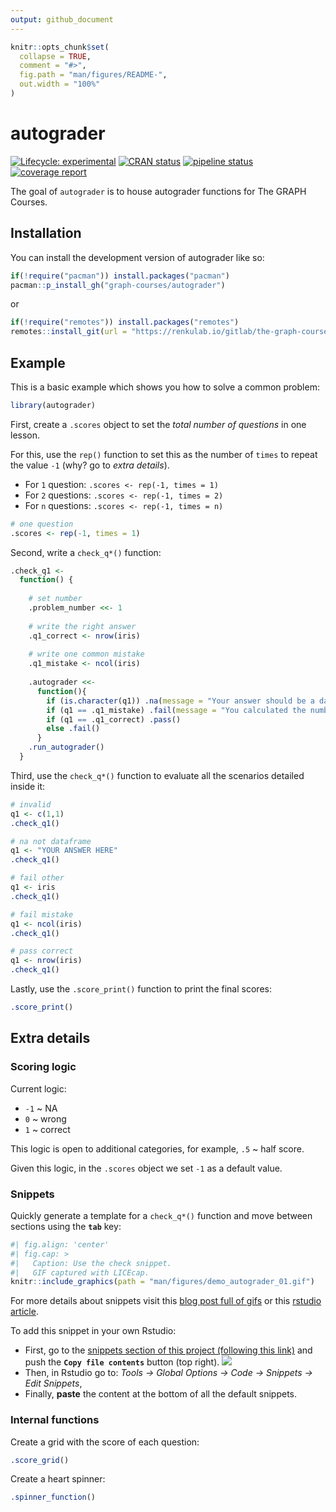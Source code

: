 ```yaml
---
output: github_document
---
```


<!-- README.md is generated from README.Rmd. Please edit that file -->

```r
knitr::opts_chunk$set(
  collapse = TRUE,
  comment = "#>",
  fig.path = "man/figures/README-",
  out.width = "100%"   
)   
```

# autograder

<!-- badges: start -->
[![Lifecycle: experimental](https://img.shields.io/badge/lifecycle-experimental-orange.svg)](https://lifecycle.r-lib.org/articles/stages.html#experimental)
[![CRAN status](https://www.r-pkg.org/badges/version/autograder)](https://CRAN.R-project.org/package=autograder)
[![pipeline status](https://renkulab.io/gitlab/the-graph-courses/autograder/badges/master/pipeline.svg)](https://renkulab.io/gitlab/the-graph-courses/autograder/-/commits/master)
[![coverage report](https://renkulab.io/gitlab/the-graph-courses/autograder/badges/master/coverage.svg)](https://renkulab.io/gitlab/the-graph-courses/autograder/-/commits/master)
<!-- badges: end -->

The goal of `autograder` is to house autograder functions for The GRAPH Courses.

## Installation

You can install the development version of autograder like so:

``` r
if(!require("pacman")) install.packages("pacman")
pacman::p_install_gh("graph-courses/autograder")
```

or

``` r
if(!require("remotes")) install.packages("remotes")
remotes::install_git(url = "https://renkulab.io/gitlab/the-graph-courses/autograder.git")
```

## Example

This is a basic example which shows you how to solve a common problem:

```r
library(autograder)
```

First, create a `.scores` object to set the _total number of questions_ in one lesson. 

For this, use the `rep()` function to set this as the number of `times` to repeat the value `-1` (why? go to _extra details_).

- For `1` question: `.scores <- rep(-1, times = 1)`
- For `2` questions: `.scores <- rep(-1, times = 2)`
- For `n` questions: `.scores <- rep(-1, times = n)`

```r
# one question
.scores <- rep(-1, times = 1)
```

Second, write a `check_q*()` function:

```r
.check_q1 <-
  function() {
    
    # set number
    .problem_number <<- 1
    
    # write the right answer
    .q1_correct <- nrow(iris)
    
    # write one common mistake
    .q1_mistake <- ncol(iris)
    
    .autograder <<-
      function(){
        if (is.character(q1)) .na(message = "Your answer should be a data frame.")
        if (q1 == .q1_mistake) .fail(message = "You calculated the number of columns.")
        if (q1 == .q1_correct) .pass()
        else .fail()
      }
    .run_autograder()
  }
```

Third, use the `check_q*()` function to evaluate all the scenarios detailed inside it:

```r
# invalid
q1 <- c(1,1)
.check_q1()

# na not dataframe
q1 <- "YOUR ANSWER HERE"
.check_q1()

# fail other
q1 <- iris
.check_q1()

# fail mistake
q1 <- ncol(iris)
.check_q1()

# pass correct
q1 <- nrow(iris)
.check_q1()
```

Lastly, use the `.score_print()` function to print the final scores:

```r
.score_print()
```

## Extra details

### Scoring logic

Current logic:

- `-1` ~ NA
- `0` ~ wrong
- `1` ~ correct

This logic is open to additional categories, for example, `.5` ~ half score.

Given this logic, in the `.scores` object we set `-1` as a default value.

### Snippets

Quickly generate a template for a `check_q*()` function and move between sections using the **`tab`** key:

<!-- ![Use the check snippet. GIF captured with LICEcap.](man/figures/demo_autograder_01.gif) -->

<!-- last knitr update https://stackoverflow.com/a/70665396/6702544 -->

```r
#| fig.align: 'center'
#| fig.cap: >
#|   Caption: Use the check snippet. 
#|   GIF captured with LICEcap.
knitr::include_graphics(path = "man/figures/demo_autograder_01.gif")
```

For more details about snippets visit this [blog post full of gifs](https://appsilon.com/rstudio-shortcuts-and-tips/) or this [rstudio article](https://support.rstudio.com/hc/en-us/articles/204463668-Code-Snippets-in-the-RStudio-IDE).

To add this snippet in your own Rstudio: 

- First, go to the [snippets section of this project (following this link)](https://renkulab.io/gitlab/the-graph-courses/autograder/-/snippets/1642) and push the __`Copy file contents`__ button (top right).
![](man/figures/snippets_autograder_01.png)
- Then, in Rstudio go to: _Tools -> Global Options -> Code -> Snippets -> Edit Snippets_, 
- Finally, __paste__ the content at the bottom of all the default snippets.

### Internal functions

Create a grid with the score of each question:

```r
.score_grid()
```

Create a heart spinner:

```r
.spinner_function()
```

<!-- 

if linux then cli examples on readme like 

ref
https://github.com/r-lib/asciicast#limitations

---
title: autograde
output:
  md_document:
    variant: markdown_github
always_allow_html: yes
---

` ``{r, include = FALSE, cache = FALSE}
knitr::opts_chunk$set(
  collapse = TRUE,
  comment = "#>",
  fig.path = "man/figures/README-",
  out.width = "100%",
  cache = TRUE
)
Sys.setenv(CLI_TICK_TIME = "100")
# Turn on ANSI colors
options(cli.num_colors = 256L)
asciicast::init_knitr_engine(
    startup = quote({
        library(cli)
        set.seed(1) }),
    echo = TRUE, 
    same_process = FALSE,
    echo_input = FALSE,
    options = list(
        asciicast_end_wait = 3
    )
)
` ``


` ``{asciicast cli-score}
.scores <- rep(-1, times = 3)   # Put total number of questions as `times` argument
.score_grid()
` ``

-->



<!-- ----- -->

<!-- # autograder -->

<!-- Package to house autograders for The GRAPH Courses -->

<!-- ## Introduction -->

<!-- This is a Renku project - basically a git repository with some -->
<!-- bells and whistles. You'll find we have already created some -->
<!-- useful things like `data` and `notebooks` directories and -->
<!-- a `Dockerfile`. -->

<!-- ## Working with the project -->

<!-- The simplest way to start your project is right from the Renku -->
<!-- platform - just click on the `Environments` tab and start a new session. -->
<!-- This will start an interactive environment right in your browser. -->

<!-- To work with the project anywhere outside the Renku platform, -->
<!-- click the `Settings` tab where you will find the -->
<!-- git repo URLs - use `git` to clone the project on whichever machine you want. -->

<!-- ### Changing interactive environment dependencies -->

<!-- Initially we install a very minimal set of packages to keep the images small. -->
<!-- However, you can add python and conda packages in `requirements.txt` and -->
<!-- `environment.yml`, and R packages to `install.R` (listed as, for example, -->
<!-- `install.packages("ggplot2")`), to your heart's content. If you need more fine-grained -->
<!-- control over your environment, please see [the documentation](https://renku.readthedocs.io/en/latest/user/advanced_interfaces.html#dockerfile-modifications). -->

<!-- ## Project configuration -->

<!-- Project options can be found in `.renku/renku.ini`. In this -->
<!-- project there is currently only one option, which specifies -->
<!-- the default type of environment to open, in this case `/rstudio`. -->

<!-- ## Moving forward -->

<!-- Once you feel at home with your project, we recommend that you replace -->
<!-- this README file with your own project documentation! Happy data wrangling! -->
